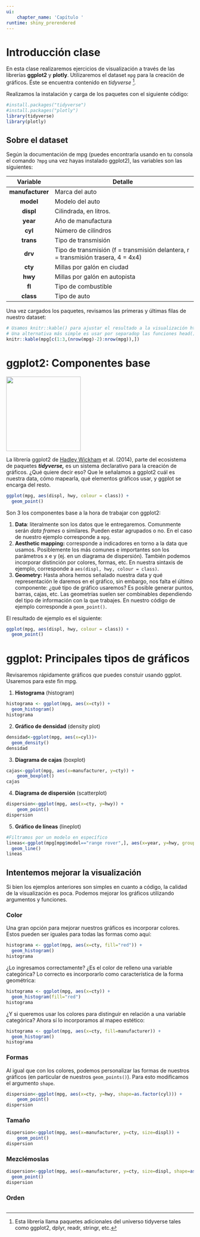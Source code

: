 ```yaml
---
ui:
    chapter_name: 'Capítulo '
runtime: shiny_prerendered
---
```


# Introducción clase

En esta clase realizaremos ejercicios de visualización a través de las librerías **ggplot2** y **plotly**. Utilizaremos el dataset `mpg` para la creación de gráficos. Éste se encuentra contenido en *tidyverse* [^intro-1]*.*

[^intro-1]: Esta librería llama paquetes adicionales del universo tidyverse tales como ggplot2, dplyr, readr, stringr, etc.

Realizamos la instalación y carga de los paquetes con el siguiente código:\

```r
#install.packages("tidyverse")
#install.packages("plotly")
library(tidyverse)
library(plotly)

```

## Sobre el dataset

Según la documentación de mpg (puedes encontrarla usando en tu consola el comando `?mpg` una vez hayas instalado ggplot2), las variables son las siguientes:

+------------------+-----------------------------------------------------------------------------------+
| Variable         | Detalle                                                                           |
+:================:+===================================================================================+
| **manufacturer** | Marca del auto                                                                    |
+------------------+-----------------------------------------------------------------------------------+
| **model**        | Modelo del auto                                                                   |
+------------------+-----------------------------------------------------------------------------------+
| **displ**        | Cilindrada, en litros.                                                            |
+------------------+-----------------------------------------------------------------------------------+
| **year**         | Año de manufactura                                                                |
+------------------+-----------------------------------------------------------------------------------+
| **cyl**          | Número de cilindros                                                               |
+------------------+-----------------------------------------------------------------------------------+
| **trans**        | Tipo de transmisión                                                               |
+------------------+-----------------------------------------------------------------------------------+
| **drv**          | Tipo de transmisión (f = transmisión delantera, r = transmisión trasera, 4 = 4x4) |
+------------------+-----------------------------------------------------------------------------------+
| **cty**          | Millas por galón en ciudad                                                        |
+------------------+-----------------------------------------------------------------------------------+
| **hwy**          | Millas por galón en autopista                                                     |
+------------------+-----------------------------------------------------------------------------------+
| **fl**           | Tipo de combustible                                                               |
+------------------+-----------------------------------------------------------------------------------+
| **class**        | Tipo de auto                                                                      |
+------------------+-----------------------------------------------------------------------------------+

Una vez cargados los paquetes, revisamos las primeras y últimas filas de nuestro dataset:

```r
# Usamos knitr::kable() para ajustar el resultado a la visualización html.
# Una alternativa más simple es usar por separadop las funciones head() y tail().
knitr::kable(mpg[c(1:3,(nrow(mpg)-2):nrow(mpg)),])
```

# ggplot2: Componentes base

![](Data/ggplot2_logo.png){width="200"}

La librería ggplot2 de [Hadley Wickham](http://hadley.nz/) et al. (2014), parte del ecosistema de paquetes ***tidyverse,*** es un sistema declarativo para la creación de gráficos. ¿Qué quiere decir eso? Que le señalamos a ggplot2 cuál es nuestra data, cómo mapearla, qué elementos gráficos usar, y ggplot se encarga del resto.

```r
ggplot(mpg, aes(displ, hwy, colour = class)) + 
  geom_point()
```

Son 3 los componentes base a la hora de trabajar con ggplot2:

1.  **Data**: literalmente son los datos que le entregaremos. Comunmente serán *data frames* o similares*.* Pueden estar agrupados o no. En el caso de nuestro ejemplo corresponde a `mpg`.
2.  **Aesthetic mapping:** corresponde a indicadores en torno a la data que usamos. Posiblemente los más comunes e importantes son los parámetros x e y (ej. en un diagrama de dispersión). También podemos incorporar distinción por colores, formas, etc. En nuestra sintaxis de ejemplo, corresponde a `aes(displ, hwy, colour = class)`.
3.  **Geometry:** Hasta ahora hemos señalado nuestra data y qué representación le daremos en el gráfico, sin embargo, nos falta el último componente: ¿qué tipo de gráfico usaremos? Es posible generar puntos, barras, cajas, etc. Las geometrías suelen ser combinables dependiendo del tipo de información con la que trabajes. En nuestro código de ejemplo corresponde a `geom_point()`.

El resultado de ejemplo es el siguiente:

```r
ggplot(mpg, aes(displ, hwy, colour = class)) + 
  geom_point()
```

# ggplot: Principales tipos de gráficos

Revisaremos rápidamente gráficos que puedes constuir usando ggplot. Usaremos para este fin mpg.

1.  **Histograma** (histogram)

```r
histograma <- ggplot(mpg, aes(x=cty)) + 
  geom_histogram()
histograma
```

2.  **Gráfico de densidad** (density plot)

```r
densidad<-ggplot(mpg, aes(x=cyl))+
  geom_density()
densidad
```

3.  **Diagrama de cajas** (boxplot)

```r
cajas<-ggplot(mpg, aes(x=manufacturer, y=cty)) + 
    geom_boxplot()
cajas
```

4.  **Diagrama de dispersión** (scatterplot)

```r
dispersion<-ggplot(mpg, aes(x=cty, y=hwy)) + 
    geom_point()
dispersion
```

5.  **Gráfico de líneas** (lineplot)

```r
#Filtramos por un modelo en específico
lineas<-ggplot(mpg[mpg$model=="range rover",], aes(x=year, y=hwy, group=manufacturer)) +
  geom_line() 
lineas
```

## Intentemos mejorar la visualización

Si bien los ejemplos anteriores son simples en cuanto a código, la calidad de la visualización es poca. Podemos mejorar los gráficos utilizando argumentos y funciones.

### Color

Una gran opción para mejorar nuestros gráficos es incorporar colores. Estos pueden ser iguales para todas las formas como aquí:

```r
histograma <- ggplot(mpg, aes(x=cty, fill="red")) + 
  geom_histogram()
histograma
```

¿Lo ingresamos correctamente? ¿Es el color de relleno una variable categórica? Lo correcto es incorporarlo como característica de la forma geométrica:

```r
histograma <- ggplot(mpg, aes(x=cty)) + 
  geom_histogram(fill="red")
histograma
```

¿Y si queremos usar los colores para distinguir en relación a una variable categórica? Ahora sí lo incorporamos al mapeo estético:

```r
histograma <- ggplot(mpg, aes(x=cty, fill=manufacturer)) + 
  geom_histogram()
histograma
```

### Formas

Al igual que con los colores, podemos personalizar las formas de nuestros gráficos (en particular de nuestros `geom_points()`). Para esto modificamos el argumento `shape`.

```r
dispersion<-ggplot(mpg, aes(x=cty, y=hwy, shape=as.factor(cyl))) + 
    geom_point()
dispersion
```

### Tamaño

```r
dispersion<-ggplot(mpg, aes(x=manufacturer, y=cty, size=displ)) + 
    geom_point()
dispersion
```

### Mezclémoslas

```r
dispersion<-ggplot(mpg, aes(x=manufacturer, y=cty, size=displ, shape=as.factor(year),color=as.factor(cyl)))+
  geom_point()
dispersion

```

### Orden

```r

```

